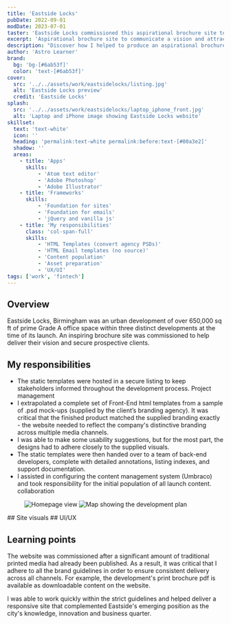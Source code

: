 ```yaml
---
title: 'Eastside Locks'
pubDate: 2022-09-01
modDate: 2023-07-01
taster: 'Eastside Locks commissioned this aspirational brochure site to communicate their vision and attract prospective clients for their 650,000 square foot urban development.'
excerpt: 'Aspirational brochure site to communicate a vision and attract prospective clients'
description: "Discover how I helped to produce an aspirational brochure site to communicate Eastside Lock's vision and attract prospective clients for their 650,000 sq. ft urban development."
author: 'Astro Learner'
brand: 
  bg: 'bg-[#6ab53f]'
  color: 'text-[#6ab53f]'
cover:
  src: '../../assets/work/eastsidelocks/listing.jpg'
  alt: 'Eastside Locks preview'
  credit: 'Eastside Locks'
splash:
  src: '../../assets/work/eastsidelocks/laptop_iphone_front.jpg'
  alt: 'Laptop and iPhone image showing Eastside Locks website'
skillset:
  text: 'text-white'
  icon: ''
  heading: 'permalink:text-white permalink:before:text-[#00a3e2]'
  shadow: ''
  areas:
    - title: 'Apps'
      skills:
          - 'Atom text editor'
          - 'Adobe Photoshop'
          - 'Adobe Illustrator'
    - title: 'Frameworks'
      skills:
          - 'Foundation for sites'
          - 'Foundation for emails'
          - 'jQuery and vanilla js'
    - title: 'My responsibilities'
      class: 'col-span-full'
      skills:
          - 'HTML Templates (convert agency PSDs)'
          - 'HTML Email templates (no source)'
          - 'Content population'
          - 'Asset preparation'
          - 'UX/UI'
tags: ['work', 'fintech']
---
```



## Overview

Eastside Locks, Birmingham was an urban development of over 650,000 sq ft of prime Grade A office space within three distinct developments at the time of its launch. An inspiring brochure site was commissioned to help deliver their vision and secure prospective clients.

## My responsibilities

-   The static templates were hosted in a secure listing to keep stakeholders informed throughout the development process. <span class="label label--info !m-0">Project management</span>
-   I extrapolated a complete set of Front-End html templates from a sample of .psd mock-ups (supplied by the client’s branding agency). It was critical that the finished product matched the supplied branding exactly - the website needed to reflect the company's distinctive branding across multiple media channels.
-   I was able to make some usability suggestions, but for the most part, the designs had to adhere closely to the supplied visuals.
-   The static templates were then handed over to a team of back-end developers, complete with detailed annotations, listing indexes, and support documentation.
-   I assisted in configuring the content management system (Umbraco) and took responsibility for the initial population of all launch content. <span class="label label--info !m-0">collaboration</span>


<Figure caption='Clear branding was required across all media formats' credit={frontmatter.title}>
  <Image src={home_detail} alt="Homepage view" class="w-full h-auto shadow-md border border-outline" />
  <Image src={vision_detail} alt="Map showing the development plan" class="w-full h-auto shadow-md border border-outline" />
</Figure>


<Gallery collection='gScreens' data={data} >
<Fragment slot="title">
## Site visuals
</Fragment>

</Gallery>

<Gallery collection='gUi' data={data} >
<Fragment slot="title">
## UI/UX
</Fragment>

</Gallery>


## Learning points

The website was commissioned after a significant amount of traditional printed media had already been published. As a result, it was critical that I adhere to all the brand guidelines in order to ensure consistent delivery across all channels. For example, the development's print brochure pdf is available as downloadable content on the website.

I was able to work quickly within the strict guidelines and helped deliver a responsive site that complemented Eastside's emerging position as the city's knowledge, innovation and business quarter.
